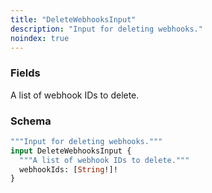 ```yaml
---
title: "DeleteWebhooksInput"
description: "Input for deleting webhooks."
noindex: true
---
```


### Fields

<ResponseField name="webhookIds" type="[String!]!" required>
  A list of webhook IDs to delete.
</ResponseField>

### Schema


```graphql 
"""Input for deleting webhooks."""
input DeleteWebhooksInput {
  """A list of webhook IDs to delete."""
  webhookIds: [String!]!
}
```
